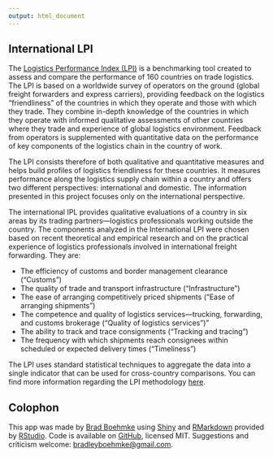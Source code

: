 ```yaml
---
output: html_document
---
```


## International LPI
The [Logistics Performance Index (LPI)](http://lpi.worldbank.org/) is a benchmarking tool created to assess and compare the performance of 160 countries on trade logistics.  The LPI is based on a worldwide survey of operators on the ground (global freight forwarders and express carriers), providing feedback on the logistics “friendliness” of the countries in which they operate and those with which they trade. They combine in-depth knowledge of the countries in which they operate with informed qualitative assessments of other countries where they trade and experience of global logistics environment. Feedback from operators is supplemented with quantitative data on the performance of key components of the logistics chain in the country of work.

The LPI consists therefore of both qualitative and quantitative measures and helps build profiles of logistics friendliness for these countries. It measures performance along the logistics supply chain within a country and offers two different perspectives: international and domestic. The information presented in this project focuses only on the international perspective.

The international IPL provides qualitative evaluations of a country in six areas by its trading partners—logistics professionals working outside the country. The components analyzed in the International LPI were chosen based on recent theoretical and empirical research and on the practical experience of logistics professionals involved in international freight forwarding. They are:

- The efficiency of customs and border management clearance ("Customs")
- The quality of trade and transport infrastructure ("Infrastructure")
- The ease of arranging competitively priced shipments ("Ease of arranging shipments")
- The competence and quality of logistics services—trucking, forwarding, and customs brokerage ("Quality of logistics services")"
- The ability to track and trace consignments ("Tracking and tracing")
- The frequency with which shipments reach consignees within scheduled or expected delivery times ("Timeliness")

The LPI uses standard statistical techniques to aggregate the data into a single indicator that can be used for cross-country comparisons. You can find more information regarding the LPI methodology [here](https://wb-lpi-media.s3.amazonaws.com/LPI%20Methodology.pdf").

## Colophon
This app was made by [Brad Boehmke](http://bradleyboehmke.github.io/) using [Shiny](http://shiny.rstudio.com/) and [RMarkdown](http://rmarkdown.rstudio.com/) provided by [RStudio](https://www.rstudio.com/). Code is available on [GitHub](https://github.com/bradleyboehmke), licensed MIT. Suggestions and criticism welcome: [bradleyboehmke@gmail.com](mailto:bradleyboehmke.com).
